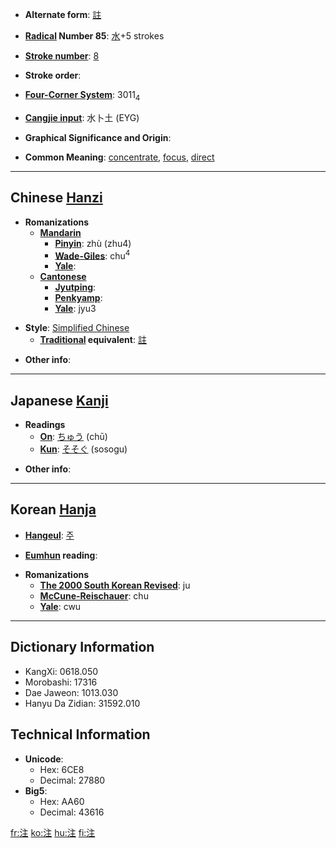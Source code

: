 * '''Alternate form''': [[註]]

* '''[[Wiktionary:Chinese radical index| Radical]] Number 85''': [[Wiktionary:Chinese radical index 水|水]]+5 strokes

* '''[[Wiktionary:Chinese total strokes index|Stroke number]]''': [[Wiktionary:Chinese total strokes index 8|8]]

* '''Stroke order''': 

* '''[[Wiktionary:Chinese four corner index|Four-Corner System]]''': 3011<sub>4</sub>

* '''[[Wiktionary:Chinese Cangjie index|Cangjie input]]''': 水卜土 (EYG)

* '''Graphical Significance and Origin''': 

* '''Common Meaning''': [[concentrate]], [[focus]], [[direct]]

----

== Chinese [[Hanzi]] ==

* '''Romanizations'''
** '''[[Mandarin]]'''
*** '''[[Pinyin]]''': zhù (zhu4)
*** '''[[Wade-Giles]]''': chu<sup>4</sup>
*** '''[[Yale]]''': 
** '''[[Cantonese]]'''
*** '''[[Jyutping]]''':
*** '''[[Penkyamp]]''': 
*** '''[[Yale]]''': jyu3

* '''Style''': [[Simplified Chinese]] 
** '''[[Traditional Chinese|Traditional]] equivalent''': [[註]]

* '''Other info''': 

----

== Japanese [[Kanji]] ==

* '''Readings'''
** '''[[On]]''': [[ちゅう]] (chū)
** '''[[Kun]]''': [[そそぐ]] (sosogu)

* '''Other info''':  

----

== Korean [[Hanja]] ==

* '''[[Hangeul]]''': [[주]]

* '''[[Eumhun]] reading''': 

* '''Romanizations'''
** '''[[The 2000 South Korean Revised Romanization|The 2000 South Korean Revised]]''': ju
** '''[[McCune-Reischauer]]''': chu
** '''[[Yale]]''': cwu

----

== Dictionary Information ==

* KangXi: 0618.050
* Morobashi: 17316
* Dae Jaweon: 1013.030
* Hanyu Da Zidian: 31592.010

== Technical Information ==

* '''Unicode''':
** Hex: 6CE8
** Decimal: 27880
* '''Big5''':
** Hex: AA60
** Decimal: 43616

[[fr:注]]
[[ko:注]]
[[hu:注]]
[[fi:注]]